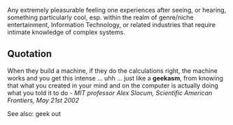 Any extremely pleasurable feeling one experiences after seeing, or hearing, something particularly cool, esp. within the realm of genre/niche entertainment, Information Technology, or related industries that require intimate knowledge of complex systems.

==Quotation== 
When they build a machine, if they do the calculations right, the machine works and you get this intense ... uhh ... just like a '''geekasm''', from knowing that what you created in your mind and on the computer is actually doing what you told it to do - ''MIT professor Alex Slocum, Scientific American Frontiers, May 21st 2002''

See also: geek out